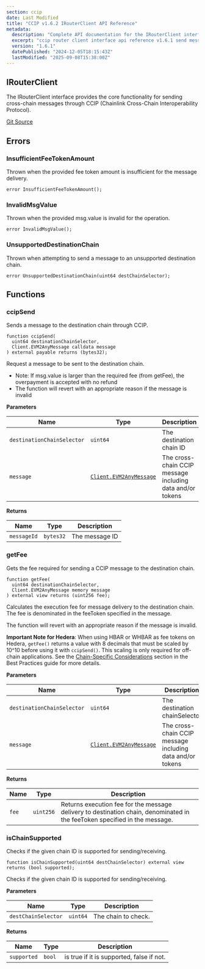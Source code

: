 ```yaml
---
section: ccip
date: Last Modified
title: "CCIP v1.6.2 IRouterClient API Reference"
metadata:
  description: "Complete API documentation for the IRouterClient interface in Chainlink CCIP v1.6.2 for sending cross-chain messages and calculating CCIP fees."
  excerpt: "ccip router client interface api reference v1.6.1 send messages calculate fees cross-chain"
  version: "1.6.1"
  datePublished: "2024-12-05T18:15:43Z"
  lastModified: "2025-09-08T15:38:00Z"
---
```



<CcipCommon callout="importCCIPPackage161" />

## IRouterClient

The IRouterClient interface provides the core functionality for sending cross-chain messages through CCIP (Chainlink Cross-Chain Interoperability Protocol).

[Git Source](https://github.com/smartcontractkit/chainlink-ccip/tree/contracts-ccip-v1.6.1/chains/evm/contracts/interfaces/IRouterClient.sol)

## Errors

### InsufficientFeeTokenAmount

Thrown when the provided fee token amount is insufficient for the message delivery.

```solidity
error InsufficientFeeTokenAmount();
```

### InvalidMsgValue

Thrown when the provided msg.value is invalid for the operation.

```solidity
error InvalidMsgValue();
```

### UnsupportedDestinationChain

Thrown when attempting to send a message to an unsupported destination chain.

```solidity
error UnsupportedDestinationChain(uint64 destChainSelector);
```

## Functions

### ccipSend

Sends a message to the destination chain through CCIP.

```solidity
function ccipSend(
  uint64 destinationChainSelector,
  Client.EVM2AnyMessage calldata message
) external payable returns (bytes32);
```

<Aside>

Request a message to be sent to the destination chain.

- Note: If msg.value is larger than the required fee (from getFee), the overpayment is accepted with no refund
- The function will revert with an appropriate reason if the message is invalid

</Aside>

**Parameters**

| Name                       | Type                                                                            | Description                                               |
| -------------------------- | ------------------------------------------------------------------------------- | --------------------------------------------------------- |
| `destinationChainSelector` | `uint64`                                                                        | The destination chain ID                                  |
| `message`                  | [`Client.EVM2AnyMessage`](/ccip/api-reference/evm/v1.6.2/client#evm2anymessage) | The cross-chain CCIP message including data and/or tokens |

**Returns**

| Name        | Type      | Description    |
| ----------- | --------- | -------------- |
| `messageId` | `bytes32` | The message ID |

### getFee

Gets the fee required for sending a CCIP message to the destination chain.

```solidity
function getFee(
  uint64 destinationChainSelector,
  Client.EVM2AnyMessage memory message
) external view returns (uint256 fee);
```

<Aside>
Calculates the execution fee for message delivery to the destination chain. The fee is denominated in the feeToken specified in the message.

The function will revert with an appropriate reason if the message is invalid.

**Important Note for Hedera**: When using HBAR or WHBAR as fee tokens on Hedera, `getFee()` returns a value with 8 decimals that must be scaled by 10^10 before using it with `ccipSend()`. This scaling is only required for off-chain applications. See the [Chain-Specific Considerations](/ccip/concepts/best-practices/evm#chain-specific-considerations) section in the Best Practices guide for more details.

</Aside>

**Parameters**

| Name                       | Type                                                                            | Description                                               |
| -------------------------- | ------------------------------------------------------------------------------- | --------------------------------------------------------- |
| `destinationChainSelector` | `uint64`                                                                        | The destination chainSelector                             |
| `message`                  | [`Client.EVM2AnyMessage`](/ccip/api-reference/evm/v1.6.2/client#evm2anymessage) | The cross-chain CCIP message including data and/or tokens |

**Returns**

| Name  | Type      | Description                                                                                                                |
| ----- | --------- | -------------------------------------------------------------------------------------------------------------------------- |
| `fee` | `uint256` | Returns execution fee for the message delivery to destination chain, denominated in the feeToken specified in the message. |

### isChainSupported

Checks if the given chain ID is supported for sending/receiving.

```solidity
function isChainSupported(uint64 destChainSelector) external view returns (bool supported);
```

<Aside>Checks if the given chain ID is supported for sending/receiving.</Aside>

**Parameters**

| Name                | Type     | Description         |
| ------------------- | -------- | ------------------- |
| `destChainSelector` | `uint64` | The chain to check. |

**Returns**

| Name        | Type   | Description                               |
| ----------- | ------ | ----------------------------------------- |
| `supported` | `bool` | is true if it is supported, false if not. |
